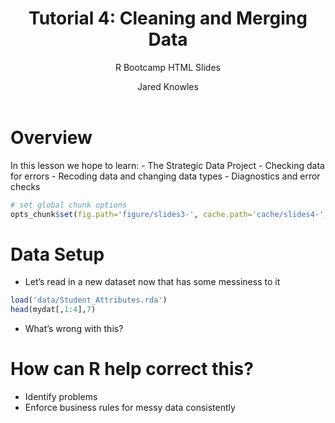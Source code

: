 % Tutorial 4: Cleaning and Merging Data
% R Bootcamp HTML Slides
% Jared Knowles

# Overview
In this lesson we hope to learn:
- The Strategic Data Project
- Checking data for errors
- Recoding data and changing data types
- Diagnostics and error checks

```r
# set global chunk options
opts_chunk$set(fig.path='figure/slides3-', cache.path='cache/slides4-',fig.width=8,fig.height=6,message=FALSE,error=FALSE,warning=FALSE,echo=TRUE)
```

# Data Setup
- Let's read in a new dataset now that has some messiness to it

```r
load('data/Student_Attributes.rda')
head(mydat[,1:4],7)
```
- What's wrong with this?

# How can R help correct this?
- Identify problems
- Enforce business rules for messy data consistently

